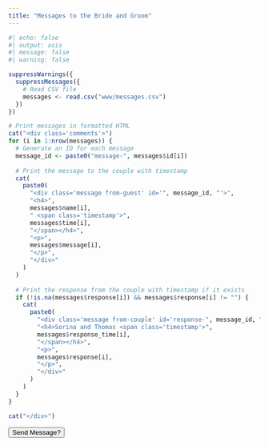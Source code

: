 ```yaml
---
title: "Messages to the Bride and Groom"
---
```


```r
#| echo: false
#| output: asis
#| message: false
#| warning: false

suppressWarnings({
  suppressMessages({
    # Read CSV file
    messages <- read.csv("www/messages.csv")
  })
}) 

# Print messages in formatted HTML
cat("<div class='comments'>")
for (i in 1:nrow(messages)) {
  # Generate an ID for each message
  message_id <- paste0("message-", messages$id[i])
  
  # Print the message to the couple with timestamp
  cat(
    paste0(
      "<div class='message from-guest' id='", message_id, "'>",
      "<h4>",
      messages$name[i],
      " <span class='timestamp'>",
      messages$time[i],
      "</span></h4>",
      "<p>",
      messages$message[i],
      "</p>",
      "</div>"
    )
  )
  
  # Print the response from the couple with timestamp if it exists
  if (!is.na(messages$response[i]) && messages$response[i] != "") {
    cat(
      paste0(
        "<div class='message from-couple' id='response-", message_id, "'>",
        "<h4>Sorina and Thomas <span class='timestamp'>",
        messages$response_time[i],
        "</span></h4>",
        "<p>",
        messages$response[i],
        "</p>",
        "</div>"
      )
    )
  }
}

cat("</div>")
```


<button type="button" class="btn btn-outline-primary collapsible">Send Message?</button>

<iframe src="https://docs.google.com/forms/d/e/1FAIpQLSdEqv0NdWgVAVzNZBMGpf8zWksuMzkRVfJeHlZrShS_f1Rz8Q/viewform?embedded=true" frameborder="0" marginheight="0" marginwidth="0" style="display: none;">

Loading…

</iframe>

<script>
    var coll = document.getElementsByClassName("collapsible");
    var i;

    for (i = 0; i < coll.length; i++) {
        coll[i].addEventListener("click", function() {
            this.classList.toggle("active");
            var content = this.nextElementSibling;
            if (content.style.display === "block") {
                content.style.display = "none";
            } else {
                content.style.display = "block";
            }
        });
    }
</script>